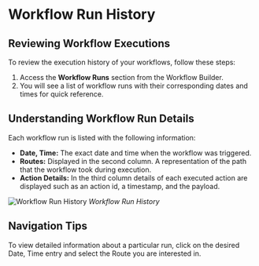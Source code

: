 # Workflow Run History

## Reviewing Workflow Executions

To review the execution history of your workflows, follow these steps:

1. Access the **Workflow Runs** section from the Workflow Builder.
2. You will see a list of workflow runs with their corresponding dates and times for quick reference.

## Understanding Workflow Run Details

Each workflow run is listed with the following information:

-   **Date, Time:** The exact date and time when the workflow was triggered.
-   **Routes:** Displayed in the second column. A representation of the path that the workflow took during execution.
-   **Action Details:** In the third column details of each executed action are displayed such as an action id, a timestamp, and the payload.

![Workflow Run History](../../img/run_history.png)
_Workflow Run History_

## Navigation Tips

To view detailed information about a particular run, click on the desired Date, Time entry and select the Route you are interested in.
